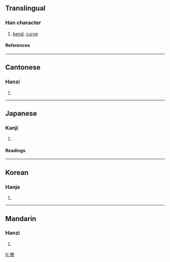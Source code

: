 {{see|弯}}

==Translingual==
===Han character===
{{Han char|rn=57|rad=弓|as=19|sn=22|four=2220<sub>7</sub>|canj=女火弓 (VFN)}}
# [[bend]], [[curve]]
====References====
{{Han ref|kx=0361.280|dkj=09904|dj=0680.060|hdz=21005.220|uh=5F4E|ud=24398|bh=C573|bd=50547}}
----
==Cantonese==
===Hanzi===
{{yue-hanzi|jyut=|y=waan1}}
# {{defn|Cantonese}}
----
==Japanese==
===Kanji===
{{ja-kanji|grade=|rs=弓19}}
# {{defn|Japanese}} 
====Readings====
{{ja-readings|on=[[わん]] (wan)|kun=[[ひく]] (hiku)}}
----
==Korean==
===Hanja===
{{ko-hanja|hangeul=만|eumhun=|rv=man|mr=man|y=man}}
# {{defn|Korean}}
----
==Mandarin==
===Hanzi===
{{cmn-hanzi|sim=弯|pin=[[wān]] (wan1)|wg=wan<sup>1</sup>}}
# {{defn|Mandarin}}

[[fr:彎]]